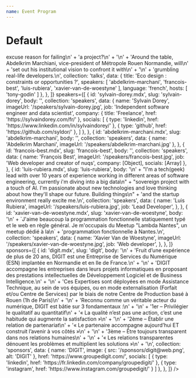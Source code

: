 ```yaml
---
name: Event Program
---
```



# Default

<Demo>
  <EventProgram
    event={{
      title: 'Fork it! Rouen 2024',
      name: 'Rouen, France',
      date: '2024-06-07T00:00:00.000Z',
      location: {
        name: 'Le Village By Ca Rouen Vallée De Seine',
        address: '107 All. François Mitterrand, 76100, Rouen'
      },
      excerpt: 'Come meet more than 200 people sharing their real professional lives and feedback. No nonsense, no divas, just genuine individuals discussing real problems and solutions. From students eager to learn more to professionals wanting to share their experiences, come enjoy a fulfilling day with a dozen conferences in the heart of Rouen.',
      image: {
        src: '/events/2024-06-07-rouen.jpg',
        alt: 'Gros Horloge, Rouen, France'
      },
      cfp: {
        href: 'https://conference-hall.io/public/event/1GyOS8KvW02suD6jQmjz',
        endDate: '2024-04-01T23:59:00.000Z'
      },
      tickets: {
        href: 'https://my.weezevent.com/fork-it-rouen-2024',
        offers: [
          {
            name: 'Early Birds',
            price: 30,
            priceCurrency: 'EUR',
            availability: 'SoldOut',
            validFrom: '2024-03-14T00:00:00.000Z'
          },
          {
            name: 'Normal',
            price: 50,
            priceCurrency: 'EUR',
            availability: 'InStock',
            validFrom: '2024-03-14T00:00:00.000Z'
          },
        ]
      },
      prospectus: {
        href: 'https://drive.google.com/drive/folders/1ZIwH4J9gDbBXbG10a_Q4fSGwx0DFqXpk?usp=sharing',
        endDate: '2024-05-31T23:59:00.000Z'
      },
      published: true,
      sponsoringLevels: [ 'SILVER', 'BRONZE', 'LOGISTIC' ],
      sponsors: [],
      speakers: [],
      talks: [],
      faq: [],
      status: 'EventScheduled',
      attendanceMode: 'OfflineEventAttendanceMode',
      schedule: [
        {
          type: 'break',
          description: 'Visitor welcome',
          name: 'Reception',
          startTime: '2024-06-07T08:00:00.000Z',
          duration: 30,
          location: 'La place du village'
        },
        {
          type: 'break',
          sponsorSlug: 'digit',
          description: 'The perfect time to eat something!',
          name: 'Lunch',
          startTime: '2024-06-07T12:20:00.000Z',
          duration: 60,
          location: 'La place du village'
        },
        {
          type: 'roundtable',
          slug: 'eco-conception-contraintes-ou-opportunites',
          startTime: '2024-06-07T16:10:00.000Z',
          location: 'La place du village'
        },
        {
          type: 'conference',
          slug: 'tropical-software-developper-un-logiciel-pour-un-ministere-dasie-du-sud-est',
          startTime: '2024-06-07T14:35:00.000Z',
          duration: 30,
          location: 'Main stage'
        },
      ],
      feedback: {},
      content: {},
      subPages: []
    }}
    talks={[
      {
        id: 'tropical-software-developper-un-logiciel-pour-un-ministere-dasie-du-sud-est.mdx',
        slug: 'tropical-software-developper-un-logiciel-pour-un-ministere-dasie-du-sud-est',
        body: '\n' +
          'De 2019 à maintenant, j’ai été impliqué dans le développement d’un système de gestion de la maintenance des ponts du Laos. C’est l’histoire de ce logiciel, dans ce contexte particulier de début de digitalisation d’un gouvernement et de collecte de données offline.\n' +
          'Les challenges rencontrés: collecte sur le terrain sans connexion, un modèle de détérioration d’une université japonaise à implémenter, un hébergement sur un vieux serveur dans une salle d’archives.\n',
        collection: 'talks',
        data: {
          title: 'Tropical software: développer un logiciel pour un ministère d’Asie du Sud-Est',
          speakers: [ 'sylvain-dorey' ],
          language: 'french',
          feedback: {
            link: 'https://openfeedback.io/fork-it-community-rouen-2024/2024-06-07/8ViXNyZN6x3Xi4OogAeC'
          }
        },
      },
      {
        id: 'eco-conception-contraintes-ou-opportunites.mdx',
        slug: 'eco-conception-contraintes-ou-opportunites',
        body: '\n' +
          "Let's discuss the subject that comes up in every tech brief. Real new approach\n" +
          'or just another <span className="line-through">excuse</span> reason for failing\n' +
          'a project?\n' +
          '\n' +
          'Around the table, Abdelkrim Marchiani, vice-president of Métropole Rouen Normandie, will\n' +
          'set out his institutional vision to confront it with\n' +
          '\n' +
          '<span className="line-through">grumbling</span> real-life developers.\n',
        collection: 'talks',
        data: {
          title: 'Eco design : constraints or opportunities ?',
          speakers: [
            'abdelkrim-marchani',
            'francois-best',
            'luis-rubiera',
            'xavier-van-de-woestyne'
          ],
          language: 'french',
          hosts: [ 'tony-godin' ]
        },
      },
    ]}
    speakers={[
      {
        id: 'sylvain-dorey.mdx',
        slug: 'sylvain-dorey',
        body: '',
        collection: 'speakers',
        data: {
          name: 'Sylvain Dorey',
          imageUrl: '/speakers/sylvain-dorey.jpg',
          job: 'Independent software engineer and data scientist',
          company: { title: 'Freelance', href: 'https://sylvaindorey.com/fr/' },
          socials: [
            {
              type: 'linkedin',
              href: 'https://www.linkedin.com/in/sylvaindorey/'
            },
            { type: 'github',
              href: 'https://github.com/syldor/'
            },
          ]
        },
      },
      {
        id: 'abdelkrim-marchani.mdx',
        slug: 'abdelkrim-marchani',
        body: '',
        collection: 'speakers',
        data: {
          name: 'Abdelkrim Marchani',
          imageUrl: '/speakers/abdelkrim-marchani.jpg'
        },
      },
      {
        id: 'francois-best.mdx',
        slug: 'francois-best',
        body: '',
        collection: 'speakers',
        data: {
          name: 'François Best',
          imageUrl: '/speakers/francois-best.jpg',
          job: 'Web developer and creator of nuqs',
          company: [Object],
          socials: [Array]
        },
      },
      {
        id: 'luis-rubiera.mdx',
        slug: 'luis-rubiera',
        body: '\n' +
          "I'm a tech(geek) lead with over 10 years of experience working in different areas of software engineering, currently i'm diving into a big data\n" +
          "sovereign project with a touch of AI. I'm passionate about new technologies and love thinking about how they'll shape our future. Building things\n" +
          'and the startup environment really excite me.\n',
        collection: 'speakers',
        data: {
          name: 'Luis Rubiera',
          imageUrl: '/speakers/luis-rubiera.jpg',
          job: 'Lead Developer',
        },
      },
      {
        id: 'xavier-van-de-woestyne.mdx',
        slug: 'xavier-van-de-woestyne',
        body: '\n' +
          `J'aime beaucoup la programmation fonctionnelle statiquement typé et le web en règle général. Je m'occupais du Meetup "Lambda Nantes", un meetup dédié à la\n` +
          'programmation fonctionnelle à Nantes.\n',
        collection: 'speakers',
        data: {
          name: 'Xavier Van de Woestyne',
          imageUrl: '/speakers/xavier-van-de-woestyne.jpg',
          job: 'Web developer',
        },
      },
    ]}
    sponsors={[
      {
        id: 'digit.mdx',
        slug: 'digit',
        body: '\n' +
          'Fruit d’une expérience de plus de 20 ans, DIGIT est une Entreprise de Services du Numérique (ESN) implantée en Normandie et en Ile de France.\n' +
          '\n' +
          'DIGIT accompagne les entreprises dans leurs projets informatiques en proposant des prestations intellectuelles de Développement Logiciel et de Business Intelligence.\n' +
          '\n' +
          'Ces Expertises sont déployées en mode Assistance Technique, au sein de vos équipes, ou en mode externalisation (Forfait et/ou Centre de Services) par le biais de notre Centre de Production basé à Rouen (1h de Paris)\n' +
          '\n' +
          'Reconnu comme un véritable acteur du numérique, DIGIT est bâtie sur 3 fondamentaux :\n' +
          '\n' +
          '1er – Privilégier le qualitatif au quantitatif\n' +
          '« La qualité n’est pas une action, c’est une habitude qui augmente la satisfaction »\n' +
          '\n' +
          '2ème – Établir une relation de partenariat\n' +
          '« Le partenaire accompagne aujourd’hui ET construit l’avenir à vos côtés »\n' +
          '\n' +
          '3ème – Être toujours transparent dans nos relations humaines\n' +
          '\n' +
          '« Les relations transparentes dénouent les problèmes et multiplient les solutions »\n' +
          '\n',
        collection: 'sponsors',
        data: {
          name: 'DIGIT',
          image: { src: '/sponsors/digit@web.png', alt: 'DIGIT' },
          href: 'https://www.groupedigit.com/',
          socials: [
            {
              type: 'linkedin',
              href: 'https://fr.linkedin.com/company/groupedigit/'
            },
            {
              type: 'instagram',
              href: 'https://www.instagram.com/groupedigit/'
            }
          ]
        },
      },
    ]}
  />
</Demo>
